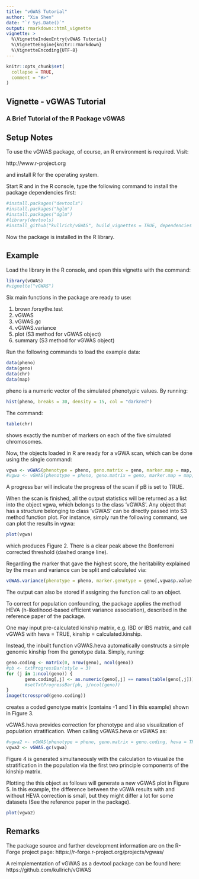 ```yaml
---
title: "vGWAS Tutorial"
author: "Xia Shen"
date: "`r Sys.Date()`"
output: rmarkdown::html_vignette
vignette: >
  %\VignetteIndexEntry{vGWAS Tutorial}
  %\VignetteEngine{knitr::rmarkdown}
  %\VignetteEncoding{UTF-8}
---
```


```r
knitr::opts_chunk$set(
  collapse = TRUE,
  comment = "#>"
)
```

## Vignette - vGWAS Tutorial

### A Brief Tutorial of the R Package vGWAS

## Setup Notes

To use the vGWAS package, of course, an R environment is required. Visit:

http://www.r-project.org

and install R for the operating system.

Start R and in the R console, type the following command to install the package dependencies first:

```r
#install.packages("devtools")
#install.packages("hglm")
#install.packages("dglm")
#library(devtools)
#install_github("kullrich/vGWAS", build_vignettes = TRUE, dependencies = FALSE)
```

Now the package is installed in the R library.

## Example

Load the library in the R console, and open this vignette with the command:
```r
library(vGWAS)
#vignette("vGWAS")
```

Six main functions in the package are ready to use:

1. brown.forsythe.test
2. vGWAS
3. vGWAS.gc
4. vGWAS.variance
5. plot (S3 method for vGWAS object)
6. summary (S3 method for vGWAS object)

Run the following commands to load the example data:
```r
data(pheno)
data(geno)
data(chr)
data(map)
```
pheno is a numeric vector of the simulated phenotypic values. By running:

```r
hist(pheno, breaks = 30, density = 15, col = "darkred")
```

The command:
```r
table(chr)
```
shows exactly the number of markers on each of the five simulated chromosomes.

Now, the objects loaded in R are ready for a vGWA scan, which can be done using the single command:
```r
vgwa <- vGWAS(phenotype = pheno, geno.matrix = geno, marker.map = map, chr.index = chr, pB = FALSE)
#vgwa <- vGWAS(phenotype = pheno, geno.matrix = geno, marker.map = map, chr.index = chr, pB = TRUE)
```
A progress bar will indicate the progress of the scan if pB is set to TRUE.

When the scan is finished, all the output statistics will be returned as a list into the object vgwa, which belongs to the class ‘vGWAS’. Any object that has a structure belonging to class ‘vGWAS’ can be directly passed into S3 method function plot. For instance, simply run the following command, we can plot the results in vgwa:
```r
plot(vgwa)
```

which produces Figure 2. There is a clear peak above the Bonferroni corrected threshold (dashed orange line).

Regarding the marker that gave the highest score, the heritability explained by the mean and variance can be split and calculated via:
```r
vGWAS.variance(phenotype = pheno, marker.genotype = geno[,vgwa$p.value == min(vgwa$p.value)])
```

The output can also be stored if assigning the function call to an object.

To correct for population confounding, the package applies the method HEVA (h-likelihood-based efficient variance association), described in the reference paper of the package.

One may input pre-calculated kinship matrix, e.g. IBD or IBS matrix, and call vGWAS with heva = TRUE, kinship = calculated.kinship.

Instead, the inbuilt function vGWAS.heva automatically constructs a simple genomic kinship from the genotype data. Simply, runing:
```r
geno.coding <- matrix(0, nrow(geno), ncol(geno))
#pb <- txtProgressBar(style = 3)
for (j in 1:ncol(geno)) {
       geno.coding[,j] <- as.numeric(geno[,j] == names(table(geno[,j]))[1])*2 - 1
       #setTxtProgressBar(pb, j/ncol(geno))
}
image(tcrossprod(geno.coding))
```

creates a coded genotype matrix (contains -1 and 1 in this example) shown in Figure 3.

vGWAS.heva provides correction for phenotype and also visualization of population stratification. When calling vGWAS.heva or vGWAS as:
```r
#vgwa2 <- vGWAS(phenotype = pheno, geno.matrix = geno.coding, heva = TRUE, marker.map = map, chr.index = chr)
vgwa2 <- vGWAS.gc(vgwa)
```

Figure 4 is generated simultaneously with the calculation to visualize the stratification in the population via the first two principle components of the kinship matrix.


Plotting the this object as follows will generate a new vGWAS plot in Figure 5. In this example, the difference between the vGWA results with and without HEVA correction is small, but they might differ a lot for some datasets (See the reference paper in the package).

```r
plot(vgwa2)
```

## Remarks

The package source and further development information are on the R-Forge project page:
https://r-forge.r-project.org/projects/vgwas/

A reimplementation of vGWAS as a devtool package can be found here:
https://github.com/kullrich/vGWAS
